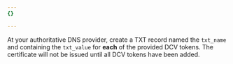 ```yaml
---
{}

---
```


At your authoritative DNS provider, create a TXT record named the `txt_name` and containing the `txt_value` for **each** of the provided DCV tokens. The certificate will not be issued until all DCV tokens have been added.
